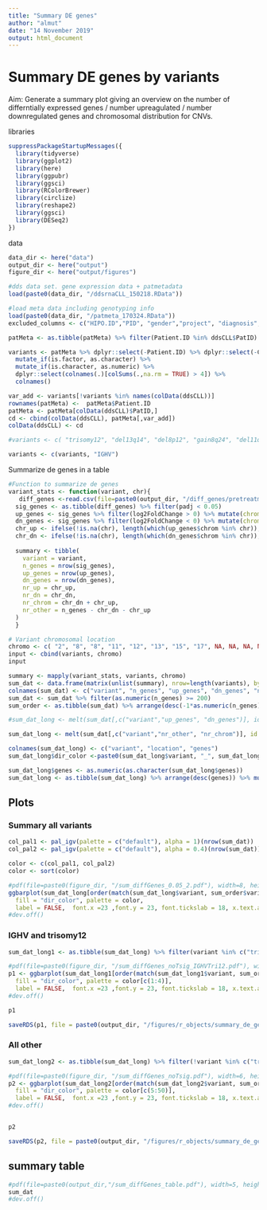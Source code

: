 ```yaml
---
title: "Summary DE genes"
author: "almut"
date: "14 November 2019"
output: html_document
---
```

# Summary DE genes by variants

Aim: Generate a summary plot giving an overview on the number of differntially expressed genes / number upreagulated / number downregulated genes and chromosomal distribution for CNVs.


libraries
```r
suppressPackageStartupMessages({
  library(tidyverse)
  library(ggplot2)
  library(here)
  library(ggpubr)
  library(ggsci)
  library(RColorBrewer)
  library(circlize)
  library(reshape2)
  library(ggsci)
  library(DESeq2)
})
```

data
```r
data_dir <- here("data")
output_dir <- here("output")
figure_dir <- here("output/figures")

#dds data set. gene expression data + patmetadata
load(paste0(data_dir, "/ddsrnaCLL_150218.RData"))

#load meta data including genotyping info
load(paste0(data_dir, "/patmeta_170324.RData"))
excluded_columns <- c("HIPO.ID","PID", "gender","project", "diagnosis", "date.of.diagnosis", "treatment", "date.of.first.treatment", "IGHV.status","Methylation_Cluster")

patMeta <- as.tibble(patMeta) %>% filter(Patient.ID %in% ddsCLL$PatID) %>% dplyr::select(-one_of(excluded_columns))

variants <- patMeta %>% dplyr::select(-Patient.ID) %>% dplyr::select(-Chromothripsis) %>% 
  mutate_if(is.factor, as.character) %>% 
  mutate_if(is.character, as.numeric) %>% 
  dplyr::select(colnames(.)[colSums(.,na.rm = TRUE) > 4]) %>% 
  colnames()

var_add <- variants[!variants %in% names(colData(ddsCLL))] 
rownames(patMeta) <-  patMeta$Patient.ID
patMeta <- patMeta[colData(ddsCLL)$PatID,]
cd <- cbind(colData(ddsCLL), patMeta[,var_add])
colData(ddsCLL) <- cd

#variants <- c( "trisomy12", "del13q14", "del8p12", "gain8q24", "del11q22.3", "del17p13", "BRAF", "NOTCH1", "SF3B1","TP53", "ATM", "MED12","IGHV")

variants <- c(variants, "IGHV")
```

Summarize de genes in a table
```r
#Function to summarize de genes
variant_stats <- function(variant, chr){
   diff_genes <-read.csv(file=paste0(output_dir, "/diff_genes/pretreatment/", variant, "_diffGenes.csv"))
  sig_genes <- as.tibble(diff_genes) %>% filter(padj < 0.05) 
  up_genes <- sig_genes %>% filter(log2FoldChange > 0) %>% mutate(chrom = rowData(ddsCLL)$chromosome[which(rownames(ddsCLL) %in% X)])
  dn_genes <- sig_genes %>% filter(log2FoldChange < 0) %>% mutate(chrom = rowData(ddsCLL)$chromosome[which(rownames(ddsCLL) %in% X)])
  chr_up <- ifelse(!is.na(chr), length(which(up_genes$chrom %in% chr)), 0)
  chr_dn <- ifelse(!is.na(chr), length(which(dn_genes$chrom %in% chr)), 0)
  
  summary <- tibble(
    variant = variant,
    n_genes = nrow(sig_genes),
    up_genes = nrow(up_genes),
    dn_genes = nrow(dn_genes),
    nr_up = chr_up,
    nr_dn = chr_dn,
    nr_chrom = chr_dn + chr_up,
    nr_other = n_genes - chr_dn - chr_up
  )
  }

# Variant chromosomal location
chromo <- c( "2", "8", "8", "11", "12", "13", "15", "17", NA, NA, NA, NA, NA, NA, NA, NA, NA, NA, NA, NA, NA, NA, NA, NA)
input <- cbind(variants, chromo)
input

summary <- mapply(variant_stats, variants, chromo)
sum_dat <- data.frame(matrix(unlist(summary), nrow=length(variants), byrow=T),stringsAsFactors=FALSE)
colnames(sum_dat) <- c("variant", "n_genes", "up_genes", "dn_genes", "nr_up", "nr_dn", "nr_chrom", "nr_other")
sum_dat <- sum_dat %>% filter(as.numeric(n_genes) >= 200)
sum_order <- as.tibble(sum_dat) %>% arrange(desc(-1*as.numeric(n_genes))) %>% dplyr::select(variant)

#sum_dat_long <- melt(sum_dat[,c("variant","up_genes", "dn_genes")], id.vars = c("variant")) #, variable_name = c("up_genes", "dn_genes"))

sum_dat_long <- melt(sum_dat[,c("variant","nr_other", "nr_chrom")], id.vars = c("variant")) #, variable_name = c("up_genes", "dn_genes"))

colnames(sum_dat_long) <- c("variant", "location", "genes")
sum_dat_long$dir_color <-paste0(sum_dat_long$variant, "_", sum_dat_long$location)

sum_dat_long$genes <- as.numeric(as.character(sum_dat_long$genes))
sum_dat_long <- as.tibble(sum_dat_long) %>% arrange(desc(genes)) %>% mutate(group=ifelse(variant %in% c("trisomy12", "IGHV"), 1, 2))

```

## Plots

### Summary all variants
```r
col_pal1 <- pal_igv(palette = c("default"), alpha = 1)(nrow(sum_dat))
col_pal2 <- pal_igv(palette = c("default"), alpha = 0.4)(nrow(sum_dat))

color <- c(col_pal1, col_pal2)
color <- sort(color)

#pdf(file=paste0(figure_dir, "/sum_diffGenes_0.05_2.pdf"), width=8, height=5)
ggbarplot(sum_dat_long[order(match(sum_dat_long$variant, sum_order$variant)),], "variant", "genes",
  fill = "dir_color", palette = color,
  label = FALSE,  font.x =23 ,font.y = 23, font.tickslab = 18, x.text.angle = 90, legend = "none") 
#dev.off()

```


### IGHV and trisomy12
```r

sum_dat_long1 <- as.tibble(sum_dat_long) %>% filter(variant %in% c("trisomy12", "IGHV"))

#pdf(file=paste0(figure_dir, "/sum_diffGenes_noTsig_IGHVTri12.pdf"), width=5, height=2.3)
p1 <- ggbarplot(sum_dat_long1[order(match(sum_dat_long1$variant, sum_order$variant)),], "variant", "genes",
  fill = "dir_color", palette = color[c(1:4)],
  label = FALSE,  font.x =23 ,font.y = 23, font.tickslab = 18, x.text.angle = 0, legend = "none", rotate = T) 
#dev.off()

p1

saveRDS(p1, file = paste0(output_dir, "/figures/r_objects/summary_de_genes_IGHV_tri12.rds"))
```


### All other
```r

sum_dat_long2 <- as.tibble(sum_dat_long) %>% filter(!variant %in% c("trisomy12", "IGHV")) %>% filter

#pdf(file=paste0(figure_dir, "/sum_diffGenes_noTsig.pdf"), width=6, height=7.5)
p2 <- ggbarplot(sum_dat_long2[order(match(sum_dat_long2$variant, sum_order$variant)),], "variant", "genes",
  fill = "dir_color", palette = color[c(5:50)],
  label = FALSE,  font.x =23 ,font.y = 23, font.tickslab = 18, x.text.angle = 0, legend = "none", rotate = T) 
#dev.off()


p2

saveRDS(p2, file = paste0(output_dir, "/figures/r_objects/summary_de_genes_all.rds"))
```

## summary table
```r
#pdf(file=paste0(output_dir,"/sum_diffGenes_table.pdf"), width=5, height=7.5)
sum_dat
#dev.off()

```
